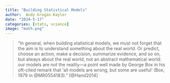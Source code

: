 ```yaml
---
title: "Building Statistical Models"
author:  Andy Grogan-Kaylor 
date: "2024-5-17"
categories: [stats, science]
image: "math.png"
---
```


> "In general, when building statistical models, we must not forget that the aim is to understand something about the real world. Or predict, choose an action, make a decision, summarize evidence, and so on, but always about the real world, not an abstract mathematical world: our models are not the reality—a point well made by George Box in his oft-cited remark that 'all models are wrong, but some are useful' (Box, 1979 in @MR0554183)." [@Hand2014]

